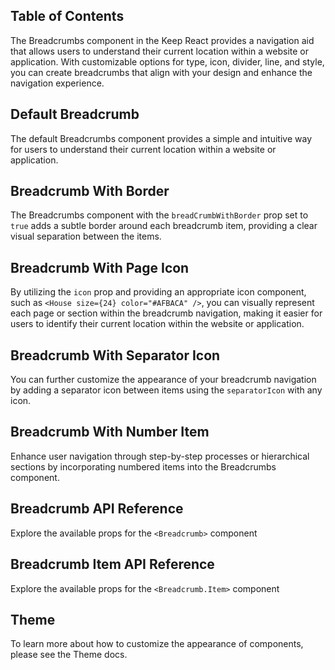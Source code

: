 




## Table of Contents

The Breadcrumbs component in the Keep React provides a navigation aid that allows users to understand their current location within a website or application. With customizable options for type, icon, divider, line, and style, you can create breadcrumbs that align with your design and enhance the navigation experience.

## Default Breadcrumb

The default Breadcrumbs component provides a simple and intuitive way for users to understand their current location within a website or application.

<CodePreview github="Breadcrumb" code={DefaultBreadcrumbCode}>
  <DefaultBreadcrumb />
</CodePreview>

## Breadcrumb With Border

The Breadcrumbs component with the `breadCrumbWithBorder` prop set to `true` adds a subtle border around each breadcrumb item, providing a clear visual separation between the items.

<CodePreview github="Breadcrumb" code={BreadcrumbWithBorderCode}>
  <BreadcrumbWithBorder />
</CodePreview>

## Breadcrumb With Page Icon

By utilizing the `icon` prop and providing an appropriate icon component, such as `<House size={24} color="#AFBACA" />`, you can visually represent each page or section within the breadcrumb navigation, making it easier for users to identify their current location within the website or application.

<CodePreview github="Breadcrumb" code={BreadcrumbWithPageIconCode}>
  <BreadcrumbWithPageIcon />
</CodePreview>

## Breadcrumb With Separator Icon

You can further customize the appearance of your breadcrumb navigation by adding a separator icon between items using the `separatorIcon` with any icon.

<CodePreview github="Breadcrumb" code={BreadcrumbWithSeparatorIconCode}>
  <BreadcrumbWithSeparatorIcon />
</CodePreview>

## Breadcrumb With Number Item

Enhance user navigation through step-by-step processes or hierarchical sections by incorporating numbered items into the Breadcrumbs component.

<CodePreview github="Breadcrumb" code={BreadcrumbWithNumberCode}>
  <BreadcrumbWithNumber />
</CodePreview>

## Breadcrumb API Reference

Explore the available props for the `<Breadcrumb>` component

<ComponentApi data={breadcrumbApiData} />

## Breadcrumb Item API Reference

Explore the available props for the `<Breadcrumb.Item>` component

<ComponentApi data={breadcrumbItemApiData} />

## Theme

To learn more about how to customize the appearance of components, please see the Theme docs.

<CssThemePreview code={useTheme().theme.breadcrumb} />
